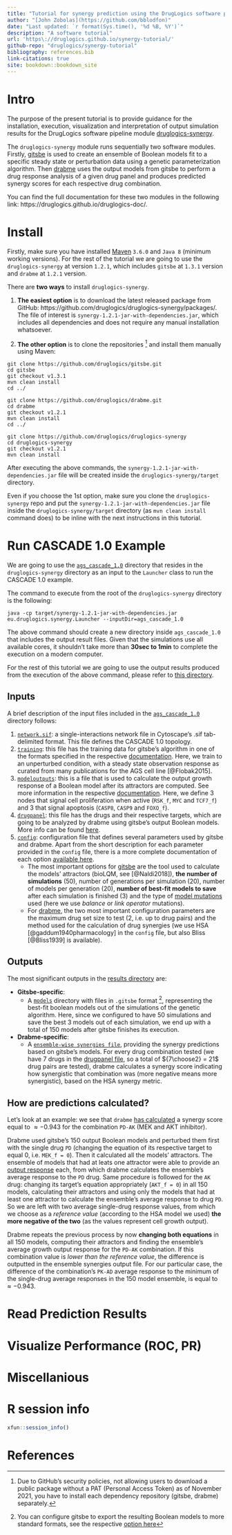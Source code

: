 ```yaml
---
title: "Tutorial for synergy prediction using the DrugLogics software pipeline"
author: "[John Zobolas](https://github.com/bblodfon)"
date: "Last updated: `r format(Sys.time(), '%d %B, %Y')`"
description: "A software tutorial"
url: 'https\://druglogics.github.io/synergy-tutorial/'
github-repo: "druglogics/synergy-tutorial"
bibliography: references.bib
link-citations: true
site: bookdown::bookdown_site
---
```


# Intro {-}

The purpose of the present tutorial is to provide guidance for the installation, execution, visualization and interpretation of output simulation results for the DrugLogics software pipeline module [druglogics-synergy](https://github.com/druglogics/druglogics-synergy).

The `druglogics-synergy` module runs sequentially two software modules.
Firstly, [gitsbe](https://github.com/druglogics/gitsbe) is used to create an ensemble of Boolean models fit to a specific steady state or perturbation data using a genetic parameterization algorithm.
Then [drabme](https://github.com/druglogics/drabme) uses the output models from gitsbe to perform a drug response analysis of a given drug panel and produces predicted synergy scores for each respective drug combination.

You can find the full documentation for these two modules in the following link: https://druglogics.github.io/druglogics-doc/.

# Install {-}

:::{.green-box}
Firstly, make sure you have installed [Maven](https://maven.apache.org/install.html) `3.6.0` and `Java 8` (minimum working versions).
For the rest of the tutorial we are going to use the `druglogics-synergy` at version `1.2.1`, which includes `gitsbe` at `1.3.1` version and `drabme` at `1.2.1` version.
:::

There are **two ways** to install `druglogics-synergy`.

1. **The easiest option** is to download the latest released package from GitHub: https://github.com/druglogics/druglogics-synergy/packages/.
The file of interest is `synergy-1.2.1-jar-with-dependencies.jar`, which includes all dependencies and does not require any manual installation whatsoever.

2. **The other option** is to clone the repositories ^[Due to GitHub's security policies, not allowing users to download a public package without a PAT (Personal Access Token) as of November 2021, you have to install each dependency repository (gitsbe, drabme) separately.] and install them manually using Maven:

```
git clone https://github.com/druglogics/gitsbe.git
cd gitsbe
git checkout v1.3.1
mvn clean install
cd ../

git clone https://github.com/druglogics/drabme.git
cd drabme
git checkout v1.2.1
mvn clean install
cd ../

git clone https://github.com/druglogics/druglogics-synergy
cd druglogics-synergy
git checkout v1.2.1
mvn clean install
```

After executing the above commands, the `synergy-1.2.1-jar-with-dependencies.jar` file will be created inside the `druglogics-synergy/target` directory.

:::{.note}
Even if you choose the 1st option, make sure you clone the `druglogics-synergy` repo and put the `synergy-1.2.1-jar-with-dependencies.jar` file inside the `druglogics-synergy/target` directory (as `mvn clean install` command does) to be inline with the next instructions in this tutorial.
:::

# Run CASCADE 1.0 Example {-}

We are going to use the [`ags_cascade_1.0`](https://github.com/druglogics/druglogics-synergy/tree/v1.2.1/ags_cascade_1.0) directory that resides in the `druglogics-synergy` directory as an input to the `Launcher` class to run the CASCADE 1.0 example.

The command to execute from the root of the `druglogics-synergy` directory is the following:

```
java -cp target/synergy-1.2.1-jar-with-dependencies.jar eu.druglogics.synergy.Launcher --inputDir=ags_cascade_1.0
```

The above command should create a new directory inside `ags_cascade_1.0` that includes the output result files.
Given that the simulations use all available cores, it shouldn't take more than **30sec to 1min** to complete the execution on a modern computer.

:::{.note}
For the rest of this tutorial we are going to use the output results produced from the execution of the above command, please refer to [this directory](https://github.com/druglogics/synergy-tutorial/tree/main/ags_cascade_1.0_20211121_150114).
:::

## Inputs {-}

A brief description of the input files included in the [`ags_cascade_1.0`](https://github.com/druglogics/druglogics-synergy/tree/v1.2.1/ags_cascade_1.0) directory follows:

1. [`network.sif`](https://github.com/druglogics/druglogics-synergy/tree/v1.2.1/ags_cascade_1.0/network.sif): a single-interactions network file in Cytoscape's .sif tab-delimited format.
This file defines the CASCADE 1.0 topology.
2. [`training`](https://github.com/druglogics/druglogics-synergy/tree/v1.2.1/ags_cascade_1.0/training): this file has the training data for gitsbe's algorithm in one of the formats specified in the respective [documentation](https://druglogics.github.io/druglogics-doc/training-data.html).
Here, we train to an unperturbed condition, with a steady state observation response as curated from many publications for the AGS cell line [@Flobak2015].
3. [`modeloutputs`](https://github.com/druglogics/druglogics-synergy/tree/v1.2.1/ags_cascade_1.0/modeloutputs): this is a file that is used to calculate the output growth response of a Boolean model after its attractors are computed.
See more information in the respective [documentation](https://druglogics.github.io/druglogics-doc/modeloutputs.html).
Here, we define 3 nodes that signal cell proliferation when active (`RSK_f`, `MYC` and `TCF7_f`) and 3 that signal apoptosis (`CASP8`, `CASP9` and `FOXO_f`).
4. [`drugpanel`](https://github.com/druglogics/druglogics-synergy/tree/v1.2.1/ags_cascade_1.0/drugpanel): this file has the drugs and their respective targets, which are going to be analyzed by drabme using gitsbe's output Boolean models.
More info can be found [here](https://druglogics.github.io/druglogics-doc/drug-panel.html).
5. [`config`](https://github.com/druglogics/druglogics-synergy/tree/v1.2.1/ags_cascade_1.0/config): configuration file that defines several parameters used by gitsbe and drabme.
Apart from the short description for each parameter provided in the `config` file, there is a more complete documentation of each option [available here](https://druglogics.github.io/druglogics-doc/gitsbe-config.html).
    - The most important options for [gitsbe](https://github.com/druglogics/druglogics-synergy/blob/v1.2.1/ags_cascade_1.0/config#L27) are the tool used to calculate the models' attractors (bioLQM, see [@Naldi2018]), **the number of simulations** $(50)$, number of generations per simulation ($20$), number of models per generation $(20)$, **number of best-fit models to save** after each simulation is finished $(3)$ and the type of [model mutations](https://druglogics.github.io/druglogics-doc/gitsbe-config.html#mutation-types) used (here we use *balance* or *link operator* mutations).
    - For [drabme](https://github.com/druglogics/druglogics-synergy/blob/v1.2.1/ags_cascade_1.0/config#L96), the two most important configuration parameters are the maximum drug set size to test ($2$, i.e. up to drug pairs) and the method used for the calculation of drug synergies (we use HSA [@gaddum1940pharmacology] in the `config` file, but also Bliss [@Bliss1939] is available).

## Outputs {-}

The most significant outputs in the [results directory](https://github.com/druglogics/synergy-tutorial/tree/main/ags_cascade_1.0_20211121_150114) are:

- **Gitsbe-specific**:
    - A [`models`](https://github.com/druglogics/synergy-tutorial/tree/main/ags_cascade_1.0_20211121_150114/models) directory with files in `.gitsbe` format ^[You can configure gitsbe to export the resulting Boolean models to more standard formats, see the respective [option here](https://github.com/druglogics/druglogics-synergy/blob/v1.2.1/ags_cascade_1.0/config#L88)], representing the best-fit boolean models out of the simulations of the genetic algorithm.
    Here, since we configured to have $50$ simulations and save the best $3$ models out of each simulation, we end up with a total of $150$ models after gitsbe finishes its execution.
- **Drabme-specific**:
  - A [`ensemble-wise synergies file`](https://github.com/druglogics/synergy-tutorial/blob/main/ags_cascade_1.0_20211121_150114/ags_cascade_1.0_ensemblewise_synergies.tab), providing the synergy predictions based on gitsbe's models.
  For every drug combination tested (we have $7$ drugs in the [drugpanel file](https://github.com/druglogics/druglogics-synergy/blob/v1.2.1/ags_cascade_1.0/drugpanel), so a total of ${7\choose2} = 21$ drug pairs are tested), drabme calculates a synergy score indicating how synergistic that combination was (more negative means more synergistic), based on the HSA synergy metric.

## How are predictions calculated? {-}

Let's look at an example: we see that `drabme` [has calculated](https://github.com/druglogics/synergy-tutorial/blob/main/ags_cascade_1.0_20211121_150114/ags_cascade_1.0_ensemblewise_synergies.tab#L11) a synergy score equal to $\approx -0.943$ for the combination `PD-AK` (MEK and AKT inhibitor).

Drabme used gitsbe's $150$ output Boolean models and perturbed them first with the single drug `PD` (changing the equation of its respective target to equal $0$, i.e. `MEK_f = 0`).
Then it calculated all the models' attractors.
The ensemble of models that had at leats one attractor were able to provide an [output response](https://druglogics.github.io/druglogics-doc/modeloutputs.html) each, from which drabme calculates the ensemble's average response to the `PD` drug.
Same procedure is followed for the `AK` drug: changing its target's equation appropriately (`AKT_f = 0`) in all $150$ models, calculating their attractors and using only the models that had at least one attractor to calculate the ensemble's average response to drug `PD`.
So we are left with two average single-drug response values, from which we choose as a *reference value* (according to the HSA model we used) **the more negative of the two** (as the values represent cell growth output).

Drabme repeats the previous process by now **changing both equations** in all $150$ models, computing their attractors and finding the ensemble's average growth output response for the `PD-AK` combination.
If this combination value is *lower than the reference value*, the difference is outputted in the ensemble synergies output file.
For our particular case, the difference of the combination's `PK-AD` average response to the minimum of the single-drug average responses in the $150$ model ensemble, is equal to $\approx -0.943$.

# Read Prediction Results {-}

# Visualize Performance (ROC, PR) {-}

# Miscellanious {-}

# R session info {-}

```r
xfun::session_info()
```

# References {-}
